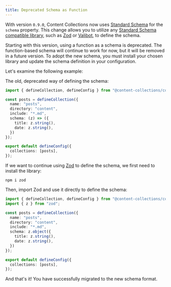 ```yaml
---
title: Deprecated Schema as Function
---
```


With version `0.9.0`, Content Collections now uses [Standard Schema](https://standardschema.dev/) for the `schema` property. This change allows you to utilize any [Standard Schema compatible library](https://standardschema.dev/#what-schema-libraries-implement-the-spec), such as [Zod](https://zod.dev/) or [Valibot](https://valibot.dev/), to define the schema.

Starting with this version, using a function as a schema is deprecated. The function-based schema will continue to work for now, but it will be removed in a future version. To adopt the new schema, you must install your chosen library and update the schema definition in your configuration.

Let's examine the following example:

The old, deprecated way of defining the schema:

```ts
import { defineCollection, defineConfig } from "@content-collections/core";

const posts = defineCollection({
  name: "posts",
  directory: "content",
  include: "*.md",
  schema: (z) => ({
    title: z.string(),
    date: z.string(),
  })
});

export default defineConfig({
  collections: [posts],
});
```

If we want to continue using [Zod](https://zod.dev/) to define the schema, we first need to install the library:

```package-install
npm i zod
```

Then, import Zod and use it directly to define the schema:

```ts
import { defineCollection, defineConfig } from "@content-collections/core";
import { z } from "zod";

const posts = defineCollection({
  name: "posts",
  directory: "content",
  include: "*.md",
  schema: z.object({
    title: z.string(),
    date: z.string(),
  })
});

export default defineConfig({
  collections: [posts],
});
```

And that's it! You have successfully migrated to the new schema format.
